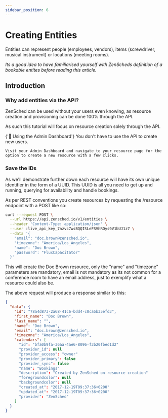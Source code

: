 ```yaml
---
sidebar_position: 6
---
```


# Creating Entities

Entities can represent people (employees, vendors), items (screwdriver, musical instrument) or locations (meeting rooms).

*Its a good idea to have familiarised yourself with ZenScheds definition of a bookable entites before reading this article.*

<WorkingWithApiAlert />

## Introduction 

### Why add entities via the API?

ZenSched can be used without your users even knowing, as resource creation and provisioning can be done 100% through the API. 

As such this tutorial will focus on resource creation solely through the API.

<Alert icon={false} severity="info">
  <AlertTitle>{'📘 Using the Admin Dashboard'}</AlertTitle>
    You don't have to use the API to create new users. 
    
    Visit your Admin Dashboard and navigate to your resource page for the option to create a new resource with a few clicks.
</Alert>

### Save the IDs

As we'll demonstrate further down each resource will have its own unique identifier in the form of a UUID. This UUID is all you need to get up and running, querying for availability and handle bookings.

As per REST conventions you create resources by requesting the /resource endpoint with a POST like so:

```bash
curl --request POST \
  --url https://api.zensched.io/v1/entities \
  --header 'Content-Type: application/json' \
  --user :live_api_key_7nzvc7wsBQQISLeFSVhROys9V1bUJ1z7 \
  --data '{
    "email": "doc.brown@zensched.io",
    "timezone": "America/Los_Angeles",
    "name": "Doc Brown",
    "password": "FluxCapacitator"
  }'
```

This will create the Doc Brown resource, only the "name" and "timezone" parameters are mandatory, email is not mandatory as its not common for a conference room to have an email address, just to exemplify what a resource could also be.

The above request will produce a response similar to this:

```json
{
  "data": {
    "id": "78a4d873-2a68-41c6-bdd4-c0ca5b35efd3",
    "first_name": "Doc Brown",
    "last_name": "",
    "name": "Doc Brown",
    "email": "doc.brown@zensched.io",
    "timezone": "America/Los_Angeles",
    "calendars": [
      "id": "bfa0b9fa-36aa-4ae6-8096-f3b20fbed1d2"
      "provider_id": null
      "provider_access": "owner"
      "provider_primary": false
      "provider_sync": false
      "name": "Bookings"
      "description": "Created by ZenSched on resource creation"
      "foregroundcolor": null
      "backgroundcolor": null
      "created_at": "2017-12-19T09:37:36+0200"
      "updated_at": "2017-12-19T09:37:36+0200"
      "provider": "ZenSched"
    ]
  }
}
```